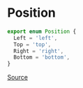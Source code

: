 # Position

```ts
export enum Position {
  Left = 'left',
  Top = 'top',
  Right = 'right',
  Bottom = 'bottom',
}
```

[Source](https://github.com/wbkd/react-flow/blob/961d1295b4f056dec6532ff785a3cc1de60dc1f6/packages/system/src/types/utils.ts#L1)
